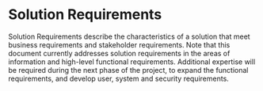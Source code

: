 [MindGardens]: https://www.mindgardens.org.au/
[Black Dog]: https://www.blackdoginstitute.org.au/
[Neura]: https://www.neura.edu.au/
[SESLHD]: https://www.seslhd.health.nsw.gov.au/
[SESLHD Research]: https://www.seslhd.health.nsw.gov.au/services-clinics/directory/research
[UNSW]: https://www.unsw.edu.au/
[CESPHN]: https://www.cesphn.org.au/

# Solution Requirements

Solution Requirements describe the characteristics of a solution that meet business requirements and stakeholder requirements. Note that this document currently addresses solution requirements in the areas of information and high-level functional requirements. Additional expertise will be required during the next phase of the project, to expand the functional requirements, and develop user, system and security requirements.
